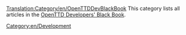 [[Translation:Category/en/OpenTTDDevBlackBook]]
This category lists all articles in the [[en/Development/Development|OpenTTD Developers' Black Book]].

[[Category:en/Development]]